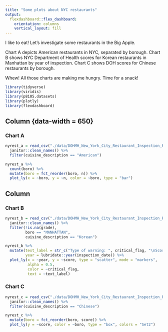 ```yaml
---
title: "Some plots about NYC restaurants"
output: 
  flexdashboard::flex_dashboard:
    orientation: columns
    vertical_layout: fill
---
```


I like to eat! Let's investigate some restaurants in the Big Apple.

Chart A depicts American restaurants in NYC, separated by borough. Chart B shows NYC Department of Health scores for Korean restaurants in Manhattan by year of inspection. Chart C shows DOH scores for Chinese restaurants by borough.

Whew! All those charts are making me hungry. Time for a snack!

```r
library(tidyverse)
library(viridis)
library(p8105.datasets)
library(plotly)
library(flexdashboard)
```

Column {data-width = 650}
-----------------------------------------------------------------------

### Chart A
```r
nyrest_a = read_csv("./data/DOHMH_New_York_City_Restaurant_Inspection_Results.csv.gz") %>% 
  janitor::clean_names() %>% 
  filter(cuisine_description == "American")

nyrest_a %>% 
  count(boro) %>% 
  mutate(boro = fct_reorder(boro, n)) %>% 
  plot_ly(x = ~boro, y = ~n, color = ~boro, type = "bar")
```


Column {data-width=350}
-----------------------------------------------------------------------

### Chart B

```r
nyrest_b = read_csv("./data/DOHMH_New_York_City_Restaurant_Inspection_Results.csv.gz") %>% 
  janitor::clean_names() %>% 
  filter(!is.na(grade),
         boro == "MANHATTAN",
         cuisine_description == "Korean") 

nyrest_b %>% 
  mutate(text_label = str_c("Type of warning: ", critical_flag, "\nScore: ", score),
         year = lubridate::year(inspection_date)) %>% 
  plot_ly(x = ~year, y = ~score, type = "scatter", mode = "markers",
          alpha = 0.5,
          color = ~critical_flag,
          text = ~text_label)
```

### Chart C

```r
nyrest_c = read_csv("./data/DOHMH_New_York_City_Restaurant_Inspection_Results.csv.gz") %>% 
  janitor::clean_names() %>% 
  filter(cuisine_description == "Chinese")

nyrest_c %>% 
  mutate(boro = fct_reorder(boro, score)) %>% 
  plot_ly(y = ~score, color = ~boro, type = "box", colors = "Set2")
```

